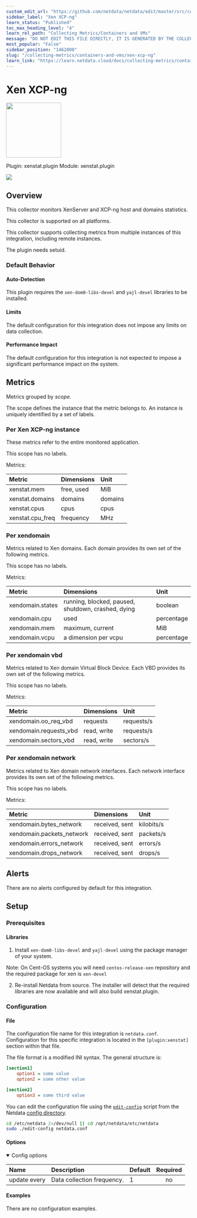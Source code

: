 ```yaml
---
custom_edit_url: "https://github.com/netdata/netdata/edit/master/src/collectors/xenstat.plugin/metadata.yaml"
sidebar_label: "Xen XCP-ng"
learn_status: "Published"
toc_max_heading_level: "4"
learn_rel_path: "Collecting Metrics/Containers and VMs"
message: "DO NOT EDIT THIS FILE DIRECTLY, IT IS GENERATED BY THE COLLECTOR'S metadata.yaml FILE"
most_popular: "False"
sidebar_position: "1462000"
slug: "/collecting-metrics/containers-and-vms/xen-xcp-ng"
learn_link: "https://learn.netdata.cloud/docs/collecting-metrics/containers-and-vms/xen-xcp-ng"
---
```



# Xen XCP-ng


<img src="https://netdata.cloud/img/xen.png" width="150"/>


Plugin: xenstat.plugin
Module: xenstat.plugin

<img src="https://img.shields.io/badge/maintained%20by-Netdata-%2300ab44" />

## Overview

This collector monitors XenServer and XCP-ng host and domains statistics.



This collector is supported on all platforms.

This collector supports collecting metrics from multiple instances of this integration, including remote instances.

The plugin needs setuid.

### Default Behavior

#### Auto-Detection

This plugin requires the `xen-dom0-libs-devel` and `yajl-devel` libraries to be installed.

#### Limits

The default configuration for this integration does not impose any limits on data collection.

#### Performance Impact

The default configuration for this integration is not expected to impose a significant performance impact on the system.


## Metrics

Metrics grouped by *scope*.

The scope defines the instance that the metric belongs to. An instance is uniquely identified by a set of labels.



### Per Xen XCP-ng instance

These metrics refer to the entire monitored application.

This scope has no labels.

Metrics:

| Metric | Dimensions | Unit |
|:------|:----------|:----|
| xenstat.mem | free, used | MiB |
| xenstat.domains | domains | domains |
| xenstat.cpus | cpus | cpus |
| xenstat.cpu_freq | frequency | MHz |

### Per xendomain

Metrics related to Xen domains. Each domain provides its own set of the following metrics.

This scope has no labels.

Metrics:

| Metric | Dimensions | Unit |
|:------|:----------|:----|
| xendomain.states | running, blocked, paused, shutdown, crashed, dying | boolean |
| xendomain.cpu | used | percentage |
| xendomain.mem | maximum, current | MiB |
| xendomain.vcpu | a dimension per vcpu | percentage |

### Per xendomain vbd

Metrics related to Xen domain Virtual Block Device. Each VBD provides its own set of the following metrics.

This scope has no labels.

Metrics:

| Metric | Dimensions | Unit |
|:------|:----------|:----|
| xendomain.oo_req_vbd | requests | requests/s |
| xendomain.requests_vbd | read, write | requests/s |
| xendomain.sectors_vbd | read, write | sectors/s |

### Per xendomain network

Metrics related to Xen domain network interfaces. Each network interface provides its own set of the following metrics.

This scope has no labels.

Metrics:

| Metric | Dimensions | Unit |
|:------|:----------|:----|
| xendomain.bytes_network | received, sent | kilobits/s |
| xendomain.packets_network | received, sent | packets/s |
| xendomain.errors_network | received, sent | errors/s |
| xendomain.drops_network | received, sent | drops/s |



## Alerts

There are no alerts configured by default for this integration.


## Setup

### Prerequisites

#### Libraries

1. Install `xen-dom0-libs-devel` and `yajl-devel` using the package manager of your system.

  Note: On Cent-OS systems you will need `centos-release-xen` repository and the required package for xen is `xen-devel`

2. Re-install Netdata from source. The installer will detect that the required libraries are now available and will also build xenstat.plugin.



### Configuration

#### File

The configuration file name for this integration is `netdata.conf`.
Configuration for this specific integration is located in the `[plugin:xenstat]` section within that file.

The file format is a modified INI syntax. The general structure is:

```ini
[section1]
    option1 = some value
    option2 = some other value

[section2]
    option3 = some third value
```
You can edit the configuration file using the [`edit-config`](/docs/netdata-agent/configuration#edit-a-configuration-file-using-edit-config) script from the
Netdata [config directory](/docs/netdata-agent/configuration#the-netdata-config-directory).

```bash
cd /etc/netdata 2>/dev/null || cd /opt/netdata/etc/netdata
sudo ./edit-config netdata.conf
```
#### Options



<details open><summary>Config options</summary>

| Name | Description | Default | Required |
|:----|:-----------|:-------|:--------:|
| update every | Data collection frequency. | 1 | no |

</details>

#### Examples
There are no configuration examples.


